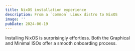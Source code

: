 ```yaml
---
title: NixOS installation experience
description: From a `common` Linux distro to NixOS
image: ''
pubDate: 2024-06-19
---
```


Installing NixOS is surprisingly effortless. Both the Graphical  
and Minimal ISOs offer a smooth onboarding process.  